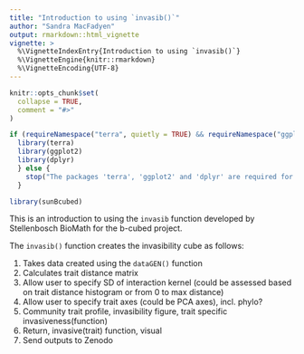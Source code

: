 ```yaml
---
title: "Introduction to using `invasib()`"
author: "Sandra MacFadyen"
output: rmarkdown::html_vignette
vignette: >
  %\VignetteIndexEntry{Introduction to using `invasib()`}
  %\VignetteEngine{knitr::rmarkdown}
  %\VignetteEncoding{UTF-8}
---
```


```r
knitr::opts_chunk$set(
  collapse = TRUE,
  comment = "#>"
)
```

```r
if (requireNamespace("terra", quietly = TRUE) && requireNamespace("ggplot2", quietly = TRUE)) {
  library(terra)
  library(ggplot2)
  library(dplyr)
  } else {
    stop("The packages 'terra', 'ggplot2' and 'dplyr' are required for this example.")
  }

library(sunBcubed)
```

This is an introduction to using the `invasib` function developed by Stellenbosch BioMath for the b-cubed project.

The `invasib()` function creates the invasibility cube as follows:

1. Takes data created using the `dataGEN()` function
2. Calculates trait distance matrix
3. Allow user to specify SD of interaction kernel (could be assessed based on trait distance histogram or from 0 to max distance)
4. Allow user to specify trait axes (could be PCA axes), incl. phylo?
5. Community trait profile, invasibility figure, trait specific invasiveness(function)
6. Return, invasive(trait) function, visual
7. Send outputs to Zenodo
